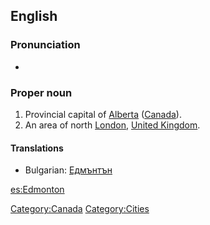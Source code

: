 ==English==

===Pronunciation===
* {{audio|en-ca-Edmonton.ogg|Audio (CA)}}

===Proper noun===
{{en-proper noun}}

# Provincial capital of [[Alberta]] ([[Canada]]).
# An area of north [[London]], [[United Kingdom]].


====Translations====
*Bulgarian: [[Едмънтън]]

[[Category:Canada]]
[[Category:Cities]]

[[es:Edmonton]]